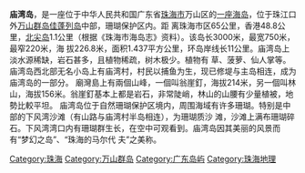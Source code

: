 {{copyedit|time=2015-01-27T08:55:25+00:00}}
{{unreferenced|time=2015-01-27T08:55:25+00:00}}
'''庙湾岛'''，是一座位于中华人民共和国广东省[[珠海市|珠海市]]万山区的[[珠海島嶼|一座海岛]]，位于珠江口外[[万山群岛|万山群岛]][[佳蓬列岛|佳蓬列岛]]中部，珊瑚保护区内。距
离珠海市区65公里，香港48.8公里，[[北尖岛|北尖岛]]1.1公里（根据《珠海市海岛志》资料）。该岛长3000米，最宽750米，最窄220米，海
拔226.8米，面积1.437平方公里，环岛岸线长11公里。庙湾岛上淡水源稀缺，岩石甚多，且植物稀疏，树木极少。植物有
草、菠萝、仙人掌等。庙湾岛西北部无名小岛上有庙湾村，村民以捕鱼为生，现已修堤与主岛相连，成为庙湾岛的一部分。
廟灣島上有兩個山峰，一個叫翁崖釘，海拔214米，另一個叫林山，海拔156米。翁崖釘基本上都是岩石，非常陡峭，林山的山腰有少量植被，地勢比較平坦。
庙湾岛位于自然珊瑚保护区境内，周围海域有许多珊瑚。特别是中部的下风湾沙滩（有山路与庙湾村半岛相连），为珊瑚质沙
滩，沙滩上满布珊瑚碎石。下风湾湾口内有珊瑚群生长，在空中可观看到。庙湾岛因其美丽的风景而有“梦幻之岛”、“珠海的马尔代
夫”之美称。

{{commons cat|Miaowan_Dao|庙湾岛}}

[[Category:珠海|Category:珠海]]
[[Category:万山群岛|Category:万山群岛]]
[[Category:广东岛屿|Category:广东岛屿]]
[[Category:珠海地理|Category:珠海地理]]